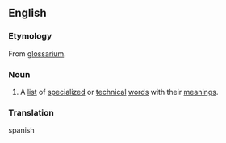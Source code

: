 ==English==
{{wikipedia}}
===Etymology===
From {{L.}} [[glossarium]].
===Noun===
{{en-noun-reg-y|glossar|y}}
# A [[list]] of [[specialized]] or [[technical]] [[word]]s with their [[meaning]]s.

===Translation===
spanish